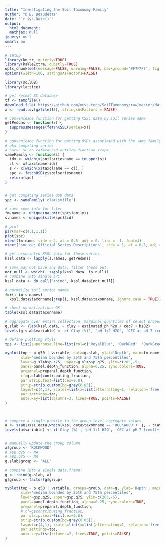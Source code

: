```yaml
---
title: "Investigating the Soil Taxonomy Family"
author: "D.E. Beaudette"
date: "`r Sys.Date()`"
output:
  html_document:
  mathjax: null
jquery: null
smart: no
---
```



```r
# setup
library(knitr, quietly=TRUE)
library(kableExtra, quietly=TRUE)
opts_chunk$set(message=FALSE, warning=FALSE, background='#F7F7F7', fig.align='center', fig.retina=2, dev='png', tidy=FALSE, verbose=FALSE)
options(width=100, stringsAsFactors=FALSE)
```


```r
library(soilDB)
library(lattice)

# get recent SC database
tf <- tempfile()
download.file('https://github.com/ncss-tech/SoilTaxonomy/raw/master/databases/SC-database.csv.gz', tf)
x <- read.csv(gzfile(tf), stringsAsFactors = FALSE)

# convenience function for getting KSSL data by soil series name
getPedons <- function(x) {
  suppressMessages(fetchKSSL(series=x))
}

# convenience function for getting OSDs associated with the same family as 's'
# aka competing series
# hack: SC db referenced outside function scope
sameFamily <- function(s) {
  idx <- which(x$soilseriesname == toupper(s))
  cl <- x$taxclname[idx]
  z <- x[which(x$taxclname == cl), ]
  spc <- fetchOSD(z$soilseriesname)
  return(spc)
}


# get competing series OSD data
spc <- sameFamily('clarksville')

# save some info for later
fm.name <- unique(na.omit(spc$family))
s.names <- unique(site(spc)$id)

# plot
par(mar=c(0,1,1,1))
plot(spc)
mtext(fm.name, side = 3, at = 0.5, adj = 0, line = -1, font=4)
mtext('source: Official Series Descriptions', side = 1, at = 0.5, adj = 0, line = -1, font=3, cex=1)

# get associated KSSL data for these series
kssl.data <- lapply(s.names, getPedons)

# some may not have any data, filter those out
not.null <- which(! sapply(kssl.data, is.null))
# combine into single SPC
kssl.data <- do.call('rbind', kssl.data[not.null])

# normalize soil series names
for(i in s.names)
  kssl.data$taxonname[grep(i, kssl.data$taxonname, ignore.case = TRUE)] <- toupper(i)

# check normalization: OK
table(kssl.data$taxonname)

# aggregate over entire collection, marginal quantiles of select properties
g.slab <- slab(kssl.data, ~ clay + estimated_ph_h2o + cec7 + bs82)
levels(g.slab$variable) <- c('Clay (%)', 'pH 1:1 H2O', 'CEC at pH 7 (cmol[+]/kg)' ,'Base Saturation at pH 8.2 (%)')

# define plotting style
tps <- list(superpose.line=list(col=c('RoyalBlue', 'DarkRed', 'DarkGreen'), lwd=2))

xyplot(top ~ p.q50 | variable, data=g.slab, ylab='Depth', main=fm.name, sub='source: KSSL',
       xlab='median bounded by 25th and 75th percentiles',
       lower=g.slab$p.q25, upper=g.slab$p.q75, ylim=c(205,-5),
       panel=panel.depth_function, alpha=0.25, sync.colors=TRUE,
       prepanel=prepanel.depth_function,
       cf=g.slab$contributing_fraction,
       par.strip.text=list(cex=0.8),
       strip=strip.custom(bg=grey(0.85)),
       layout=c(4,1), scales=list(x=list(alternating=1, relation='free'), y=list(alternating=3)),
       par.settings=tps,
       auto.key=list(columns=3, lines=TRUE, points=FALSE)
)



# compare a single profile to the group-level aggregate values
a <- slab(kssl.data[which(kssl.data$taxonname == 'ROCKWOOD'), ], ~ clay + estimated_ph_h2o + cec7 + bs82)
levels(a$variable) <- c('Clay (%)', 'pH 1:1 H2O', 'CEC at pH 7 (cmol[+]/kg)' ,'Base Saturation at pH 8.2 (%)')


# manually update the group column
a$group <- 'ROCKWOOD'
# a$p.q25 <- NA
# a$p.q75 <- NA
g.slab$group <- 'ALL'

# combine into a single data.frame:
g <- rbind(g.slab, a)
g$group <- factor(g$group)

xyplot(top ~ p.q50 | variable, groups=group, data=g, ylab='Depth', main=fm.name,
       xlab='median bounded by 25th and 75th percentiles',
       lower=g$p.q25, upper=g$p.q75, ylim=c(205,-5),
       panel=panel.depth_function, alpha=0.25, sync.colors=TRUE,
       prepanel=prepanel.depth_function,
       # cf=g$contributing_fraction,
       par.strip.text=list(cex=0.8),
       strip=strip.custom(bg=grey(0.85)),
       layout=c(4,1), scales=list(x=list(alternating=1, relation='free'), y=list(alternating=3)),
       par.settings=tps,
       auto.key=list(columns=2, lines=TRUE, points=FALSE)
)
```
